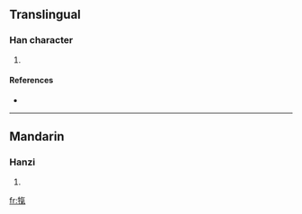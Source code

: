==Translingual==

===Han character===
{{Han char|rn=93|rad=牛|as=10|sn=14|four=|canj=竹手人弓木 (HQOND)}}

# {{defn|Han|sort=牛10}}

====References====
* {{Han ref|kx=0703.140|dkj=20117|dj=1116.130|hdz=31817.050|uh=7294|ud=29332}}

----

==Mandarin==

===Hanzi===
{{cmn-hanzi|pin=[[xì]] ([[xi4]])|wg=hsi<sup>4</sup>}}

# {{defn|Mandarin|sort=牛10}}

[[fr:犔]]